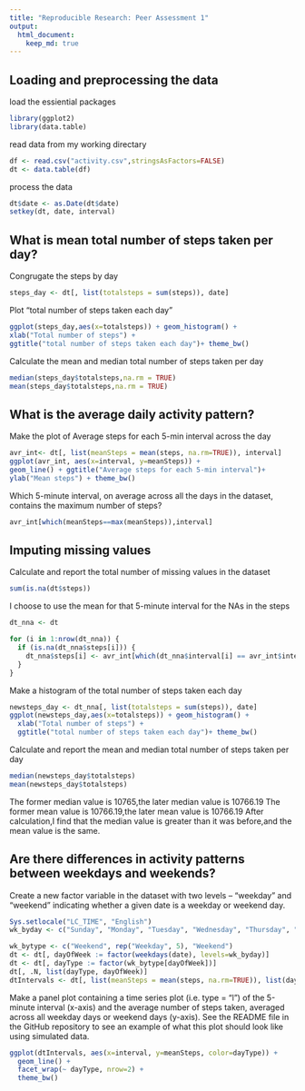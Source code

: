 ```yaml
---
title: "Reproducible Research: Peer Assessment 1"
output: 
  html_document:
    keep_md: true
---
```



## Loading and preprocessing the data
load the essiential packages
```r
library(ggplot2)
library(data.table)
```
read data from my working directary
```r
df <- read.csv("activity.csv",stringsAsFactors=FALSE)
dt <- data.table(df)
```
process the data 
```r
dt$date <- as.Date(dt$date)
setkey(dt, date, interval)
```

## What is mean total number of steps taken per day?
Congrugate the steps by day
```r
steps_day <- dt[, list(totalsteps = sum(steps)), date]
```
Plot "total number of steps taken each day"
```r
ggplot(steps_day,aes(x=totalsteps)) + geom_histogram() +  
xlab("Total number of steps") +
ggtitle("total number of steps taken each day")+ theme_bw()
```
Calculate the mean and median total number of steps taken per day
```r
median(steps_day$totalsteps,na.rm = TRUE)
mean(steps_day$totalsteps,na.rm = TRUE)
```

## What is the average daily activity pattern?
Make the plot of Average steps for each 5-min interval across the day
```r
avr_int<- dt[, list(meanSteps = mean(steps, na.rm=TRUE)), interval]
ggplot(avr_int, aes(x=interval, y=meanSteps)) +
geom_line() + ggtitle("Average steps for each 5-min interval")+
ylab("Mean steps") + theme_bw()
```
Which 5-minute interval, on average across all the days in the dataset, contains the maximum number of steps?
```r
avr_int[which(meanSteps==max(meanSteps)),interval]
```

## Imputing missing values
Calculate and report the total number of missing values in the dataset
```r
sum(is.na(dt$steps))
```
I choose to use the mean for that 5-minute interval for the NAs in the steps
```r
dt_nna <- dt

for (i in 1:nrow(dt_nna)) {
  if (is.na(dt_nna$steps[i])) {
    dt_nna$steps[i] <- avr_int[which(dt_nna$interval[i] == avr_int$interval), ]$meanSteps
  }
}
```
Make a histogram of the total number of steps taken each day
```r
newsteps_day <- dt_nna[, list(totalsteps = sum(steps)), date]
ggplot(newsteps_day,aes(x=totalsteps)) + geom_histogram() +  
  xlab("Total number of steps") +
  ggtitle("total number of steps taken each day")+ theme_bw()

```
Calculate and report the mean and median total number of steps taken per day
```r
median(newsteps_day$totalsteps)
mean(newsteps_day$totalsteps)
```
The former median value is 10765,the later median value is 10766.19
The former mean value is 10766.19,the later mean value is 10766.19
After calculation,I find that the median value is greater than it was before,and the mean value is the same.

## Are there differences in activity patterns between weekdays and weekends?
Create a new factor variable in the dataset with two levels – “weekday” and “weekend” indicating whether a given date is a weekday or weekend day.
```r
Sys.setlocale("LC_TIME", "English")
wk_byday <- c("Sunday", "Monday", "Tuesday", "Wednesday", "Thursday", "Friday", "Saturday")

wk_bytype <- c("Weekend", rep("Weekday", 5), "Weekend")
dt <- dt[, dayOfWeek := factor(weekdays(date), levels=wk_byday)]
dt <- dt[, dayType := factor(wk_bytype[dayOfWeek])]
dt[, .N, list(dayType, dayOfWeek)]
dtIntervals <- dt[, list(meanSteps = mean(steps, na.rm=TRUE)), list(dayType, interval)]
```
Make a panel plot containing a time series plot (i.e. type = "l") of the 5-minute interval (x-axis) and the average number of steps taken, averaged across all weekday days or weekend days (y-axis). See the README file in the GitHub repository to see an example of what this plot should look like using simulated data.
```r
ggplot(dtIntervals, aes(x=interval, y=meanSteps, color=dayType)) +
  geom_line() +
  facet_wrap(~ dayType, nrow=2) +
  theme_bw()
```
